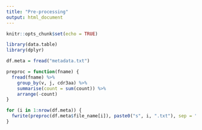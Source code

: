 ```yaml
---
title: "Pre-processing"
output: html_document
---
```


```r
knitr::opts_chunk$set(echo = TRUE)
```

```r
library(data.table)
library(dplyr)
```

```r
df.meta = fread("metadata.txt")

preproc = function(fname) {
  fread(fname) %>%
    group_by(v, j, cdr3aa) %>%
    summarise(count = sum(count)) %>%
    arrange(-count)
}

for (i in 1:nrow(df.meta)) {
  fwrite(preproc(df.meta$file_name[i]), paste0("s", i, ".txt"), sep = "\t")
}
```